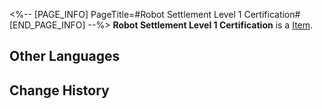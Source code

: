 <%-- [PAGE_INFO]
PageTitle=#Robot Settlement Level 1 Certification#
[END_PAGE_INFO] --%>
{{Item Infobox
|title       = Robot Settlement Level 1 Certification
|id          = 140034
|image       = Item Robot Settlement Level 1 Certification.png
|type        = 
|invCategory = Missions
|rarity      = 3
|effect      = 
|description = Level-1 certification for opening the entrance of the Robot Settlement. Only those who have obtained all three certification levels can gain permission to open the door.
}}
{{Description|1=''"Hey, ow! Ow, ow, ow... Can't this robot be more gentle with a pretty girl's hand?"''}}
'''Robot Settlement Level 1 Certification''' is a [[Item]].

==Other Languages==
{{Other Languages
|en   = Robot Settlement Level 1 Certification
|zhs  = 机械聚落认证：1级
|zht  = 機械聚落認證：1級
|ja   = 機械集落認証：レベル1
|ko   = 기계 부락 인증: 1급
|es   = Certificación de nivel 1 del asentamiento robot
|fr   = Certification de niveau 1 de la Colonie de robots
|ru   = Сертификация I Поселения роботов
|th   = ตรารับรอง Robot Settlement: ขั้นที่ 1
|vi   = Chứng Nhận Trụ Sở Máy Móc Cấp 1
|de   = Zertifizierung der Robotersiedlung: Stufe 1
|id   = Sertifikasi Robot Settlement Level 1
|pt   = Certificado de Assentamento de Robôs - 1
}}

==Change History==
{{Change History|2.0}}